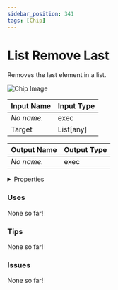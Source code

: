 ```yaml
---
sidebar_position: 341
tags: [Chip]
---
```


# List Remove Last

Removes the last element in a list.



![Chip Image](/svg/2687fb17-96ea-4106-94d7-be8854cfa978.svg)

| Input Name | Input Type |
|-----------|-----------|
| *No name.* | exec |
| Target | List[any] |

| Output Name | Output Type |
|-----------|-----------|
| *No name.* | exec |


<details>
  <summary>Properties</summary>
  <div>
    <div>
    <table>
      <thead>
        <tr>
          <th>Is beta required?</th>
          <th>❌</th>
        </tr>
        <tr>
          <th>Is this chip a trolling risk?</th>
          <th>❌</th>
        </tr>
        <tr>
          <th>Chip UUPD</th>
          <th>._uuid</th>
        </tr>
      </thead>
    </table>
    </div>
  </div>
</details>

### Uses

None so far!

### Tips

None so far!

### Issues

None so far!